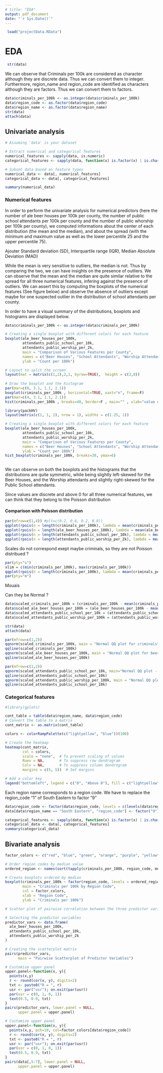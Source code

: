 ```yaml
---
# title: "EDA"
output: pdf_document
date: "`r Sys.Date()`"
---
```


```r
 load("projectData.RData")
```

# EDA

```r
 str(data)
```

We can observe that Criminals per 100k are considered as character although they are discrete data. Thus we can convert them to integer.
Furthermore, region_name and region_code are identified as characters although they are factors. Thus we can convert them to factors.

```r
data$criminals_per_100k <- as.integer(data$criminals_per_100k)
data$region_code <- as.factor(data$region_code)
data$region_name <- as.factor(data$region_name)
str(data)
attach(data)
```

## Univariate analysis

```r
# Assuming 'data' is your dataset

# Extract numerical and categorical features
numerical_features <- sapply(data, is.numeric)
categorical_features <- sapply(data, function(x) is.factor(x) | is.character(x))

# Subset data based on feature types
numerical_data <- data[, numerical_features]
categorical_data <- data[, categorical_features]

summary(numerical_data)
```
### Numerical features

In order to perform the univariate analysis for numerical predictors (here the number of ale beer houses per 100k per county, the number of public school attendants per 100k per county and the number of public whorship per 100k per county), we computed informations about the center of each distribution (the mean and the median), and about the spread (with the minimum and maximum value as well as the lower percentile 25 and the upper percentile 75).

Ajouter Standard deviation (SD), Interquartile range (IQR), Median Absolute Deviation (MAD)

While the mean is very sensitive to outliers, the median is not. Thus by comparing the two, we can have insights on the presence of outliers. We can observe that the mean and the median are quite similar relative to the spread for all three numerical features, infering against the presence of outliers.
We can assert this by computing the boxplots of the numerical features (See figure below) and observe the absence of outliers except maybe for one suspected outlier in the distribution of school attendants per county. 

In order to have a visual summary of the distributions, boxplots and histograms are displayed below.

```r
data$criminals_per_100k <- as.integer(data$criminals_per_100k)

# Creating a single boxplot with different colors for each feature
boxplot(ale_beer_houses_per_100k, 
        attendants_public_school_per_10k, 
        attendants_public_worship_per_2k, 
        main = "Comparison of Various Features per County",
        names = c("Beer Houses", "School Attendants", "Worship Attendants"),
        ylab = "Count per 100k")

```

```r
# Layout to split the screen
layout(mat = matrix(c(1,2),2,1, byrow=TRUE),  height = c(3,8))
 
# Draw the boxplot and the histogram 
par(mar=c(0, 3.1, 1.1, 2.1))
boxplot(criminals_per_100k , horizontal=TRUE, xaxt="n", frame=F)
par(mar=c(4, 3.1, 1.1, 2.1))
hist(criminals_per_100k , breaks=40, border=F , main="" , xlab="value of the variable")
```
```r
library(packHV)
layout(matrix(c(1, 1, 2), nrow = 1), widths = c(1.25, 1))

# Creating a single boxplot with different colors for each feature
boxplot(ale_beer_houses_per_100k, 
        attendants_public_school_per_10k, 
        attendants_public_worship_per_2k, 
        main = "Comparison of Various Features per County",
        names = c("Beer Houses", "School Attendants", "Worship Attendants"),
        ylab = "Count per 100k")
hist_boxplot(criminals_per_100k, breaks=20, ymax=6)
 
```

We can observe on both the boxplots and the histograms that the distributions are quite symmetric, while being slightly left-skewed for the Beer Houses, and the Worship attendants and slightly right-skewed for the Public School attendants. 

Since values are discrete and above 0 for all three numerical features, we can think that they belong to the Poisson distribution

#### Comparison with Poisson distribution


```r
par(mfrow=c(1,4)) #plt=c(0.2, 0.8, 0.2, 0.8))
qqplot(rpois(n = length(criminals_per_100k), lambda = mean(criminals_per_100k)), criminals_per_100k, xlab = "theoretical poisson")
qqplot(rpois(n = length(ale_beer_houses_per_100k), lambda = mean(ale_beer_houses_per_100k)), ale_beer_houses_per_100k, xlab = "theoretical poisson")
qqplot(rpois(n = length(attendants_public_school_per_10k), lambda = mean(attendants_public_school_per_10k)), attendants_public_school_per_10k, xlab = "theoretical poisson")
qqplot(rpois(n = length(attendants_public_worship_per_2k), lambda = mean(attendants_public_worship_per_2k)), attendants_public_worship_per_2k, xlab = "theoretical poisson")
```
Scales do not correspond exept maybe  criminals, so they are not Poisson distribued ?

```r
par(pty="s")
xlim = c(min(criminals_per_100k), max(criminals_per_100k))
qqplot(rpois(n = length(criminals_per_100k), lambda = mean(criminals_per_100k)), criminals_per_100k, xlab = "theoretical poisson",xlim = xlim, ylim = xlim)
par(pty="m")
```
Mouais

Can they be Normal ?

```r
data$scaled_criminals_per_100k = (criminals_per_100k - mean(criminals_per_100k))/sd(criminals_per_100k)
data$scaled_ale_beer_houses_per_100k = (ale_beer_houses_per_100k - mean(ale_beer_houses_per_100k))/sd(ale_beer_houses_per_100k)
data$scaled_attendants_public_school_per_10k = (attendants_public_school_per_10k - mean(attendants_public_school_per_10k))/sd(attendants_public_school_per_10k)
data$scaled_attendants_public_worship_per_100k = (attendants_public_worship_per_2k - mean(attendants_public_worship_per_2k))/sd(attendants_public_worship_per_2k)

str(data)
attach(data)
```

```r
par(mfrow=c(1,2))
qqnorm(scaled_criminals_per_100k, main = "Normal QQ plot for criminals")
qqline(scaled_criminals_per_100k)
qqnorm(scaled_ale_beer_houses_per_100k, main = "Normal QQ plot for beer houses")
qqline(scaled_ale_beer_houses_per_100k)
```
```r
par(mfrow=c(1,2))
qqnorm(scaled_attendants_public_school_per_10k, main="Normal QQ plot - school attendants")
qqline(scaled_attendants_public_school_per_10k)
qqnorm(scaled_attendants_public_worship_per_100k, main = "Normal QQ plot -  worship attendants")
qqline(scaled_attendants_public_school_per_10k)
```
### Categorical features

```r
#library(gplots)

cont_table = table(data$region_name, data$region_code)
# Convert the table to a matrix
cont_matrix <- as.matrix(cont_table)

colors <- colorRampPalette(c("lightyellow", "blue"))(100)

# Create the heatmap
heatmap(cont_matrix, 
        col = colors, 
        scale = "none",  # To prevent scaling of values
        Rowv = NA,       # To suppress row dendrogram
        Colv = NA,       # To suppress column dendrogram
        margins = c(5, 5))  # Set margins

# Add a color key
legend("bottomleft", legend = c("0", "Above 0"), fill = c("lightyellow", "blue"), bty = "n")

```
Each region name corresponds to a region code.
We have to replace the region_code "1" of South Eastern to factor "9"

```r
data$region_code <- factor(data$region_code, levels = c(levels(data$region_code), "9"))
data[data$region_name == "South Eastern", "region_code"] <- factor("9")

categorical_features <- sapply(data, function(x) is.factor(x) | is.character(x))
categorical_data <- data[, categorical_features]
summary(categorical_data)
```
## Bivariate analysis

```r
factor_colors <- c("red", "blue", "green", "orange", "purple", "yellow", "pink", "cyan") # , "magenta")

# Order region codes by median value
ordered_region <- names(sort(tapply(criminals_per_100k, region_code, median)))

# Create boxplots ordered by median
boxplot(criminals_per_100k ~ factor(region_code, levels = ordered_region), 
        main = "Criminals per 100k by Region Code",
        col = factor_colors,
        xlab = "Region Code",
        ylab = "Criminals per 100k")

```

```r
# Scatter plot of pairwise correlation between the three predictor variables:

# Selecting the predictor variables
predictor_vars <- data.frame(
  ale_beer_houses_per_100k,
  attendants_public_school_per_10k,
  attendants_public_worship_per_2k
)

# Creating the scatterplot matrix
pairs(predictor_vars, 
      main = "Pairwise Scatterplot of Predictor Variables")

```

```r
# Customize upper panel
upper.panel<-function(x, y){
  points(x,y)
  r <- round(cor(x, y), digits=2)
  txt <- paste0("R = ", r)
  usr <- par("usr"); on.exit(par(usr))
  par(usr = c(0, 1, 0, 1))
  text(0.5, 0.9, txt)
}
pairs(predictor_vars, lower.panel = NULL, 
      upper.panel = upper.panel)

```
```r
# Customize upper panel
upper.panel<-function(x, y){
  points(x,y, pch=19, col=factor_colors[data$region_code])
  r <- round(cor(x, y), digits=2)
  txt <- paste0("R = ", r)
  usr <- par("usr"); on.exit(par(usr))
  par(usr = c(0, 1, 0, 1))
  text(0.5, 0.9, txt)
}
pairs(data[,5:7], lower.panel = NULL, 
      upper.panel = upper.panel)

```
